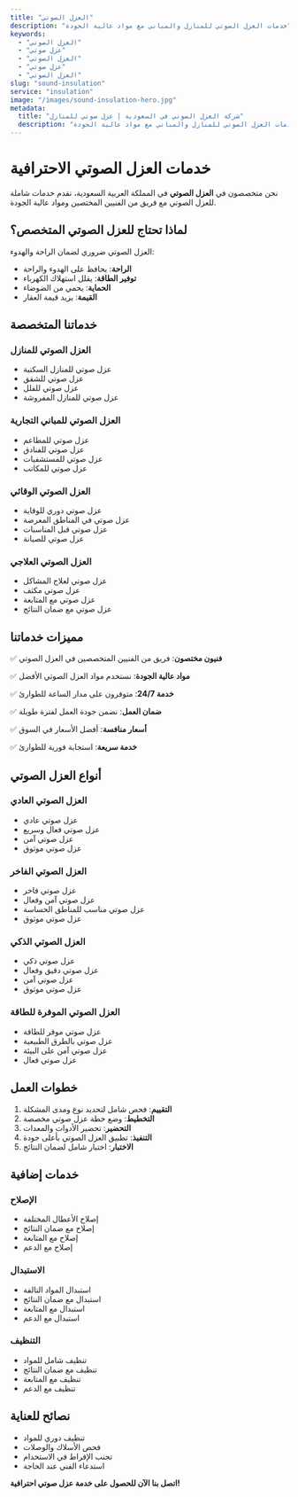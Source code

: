 ```yaml
---
title: "العزل الصوتي"
description: "خدمات العزل الصوتي للمنازل والمباني مع مواد عالية الجودة"
keywords:
  - "العزل الصوتي"
  - "عزل صوتي"
  - "العزل الصوتي"
  - "عزل صوتي"
  - "العزل الصوتي"
slug: "sound-insulation"
service: "insulation"
image: "/images/sound-insulation-hero.jpg"
metadata:
  title: "شركة العزل الصوتي في السعودية | عزل صوتي للمنازل"
  description: "أفضل شركة عزل صوتي في السعودية. خدمات العزل الصوتي للمنازل والمباني مع مواد عالية الجودة."
---
```


# خدمات العزل الصوتي الاحترافية

نحن متخصصون في **العزل الصوتي** في المملكة العربية السعودية، نقدم خدمات شاملة للعزل الصوتي مع فريق من الفنيين المختصين ومواد عالية الجودة.

## لماذا تحتاج للعزل الصوتي المتخصص؟

العزل الصوتي ضروري لضمان الراحة والهدوء:

- **الراحة**: يحافظ على الهدوء والراحة
- **توفير الطاقة**: يقلل استهلاك الكهرباء
- **الحماية**: يحمي من الضوضاء
- **القيمة**: يزيد قيمة العقار

## خدماتنا المتخصصة

### العزل الصوتي للمنازل
- عزل صوتي للمنازل السكنية
- عزل صوتي للشقق
- عزل صوتي للفلل
- عزل صوتي للمنازل المفروشة

### العزل الصوتي للمباني التجارية
- عزل صوتي للمطاعم
- عزل صوتي للفنادق
- عزل صوتي للمستشفيات
- عزل صوتي للمكاتب

### العزل الصوتي الوقائي
- عزل صوتي دوري للوقاية
- عزل صوتي في المناطق المعرضة
- عزل صوتي قبل المناسبات
- عزل صوتي للصيانة

### العزل الصوتي العلاجي
- عزل صوتي لعلاج المشاكل
- عزل صوتي مكثف
- عزل صوتي مع المتابعة
- عزل صوتي مع ضمان النتائج

## مميزات خدماتنا

✅ **فنيون مختصون**: فريق من الفنيين المتخصصين في العزل الصوتي

✅ **مواد عالية الجودة**: نستخدم مواد العزل الصوتي الأفضل

✅ **خدمة 24/7**: متوفرون على مدار الساعة للطوارئ

✅ **ضمان العمل**: نضمن جودة العمل لفترة طويلة

✅ **أسعار منافسة**: أفضل الأسعار في السوق

✅ **خدمة سريعة**: استجابة فورية للطوارئ

## أنواع العزل الصوتي

### العزل الصوتي العادي
- عزل صوتي عادي
- عزل صوتي فعال وسريع
- عزل صوتي آمن
- عزل صوتي موثوق

### العزل الصوتي الفاخر
- عزل صوتي فاخر
- عزل صوتي آمن وفعال
- عزل صوتي مناسب للمناطق الحساسة
- عزل صوتي موثوق

### العزل الصوتي الذكي
- عزل صوتي ذكي
- عزل صوتي دقيق وفعال
- عزل صوتي آمن
- عزل صوتي موثوق

### العزل الصوتي الموفرة للطاقة
- عزل صوتي موفر للطاقة
- عزل صوتي بالطرق الطبيعية
- عزل صوتي آمن على البيئة
- عزل صوتي فعال

## خطوات العمل

1. **التقييم**: فحص شامل لتحديد نوع ومدى المشكلة
2. **التخطيط**: وضع خطة عزل صوتي مخصصة
3. **التحضير**: تحضير الأدوات والمعدات
4. **التنفيذ**: تطبيق العزل الصوتي بأعلى جودة
5. **الاختبار**: اختبار شامل لضمان النتائج

## خدمات إضافية

### الإصلاح
- إصلاح الأعطال المختلفة
- إصلاح مع ضمان النتائج
- إصلاح مع المتابعة
- إصلاح مع الدعم

### الاستبدال
- استبدال المواد التالفة
- استبدال مع ضمان النتائج
- استبدال مع المتابعة
- استبدال مع الدعم

### التنظيف
- تنظيف شامل للمواد
- تنظيف مع ضمان النتائج
- تنظيف مع المتابعة
- تنظيف مع الدعم

## نصائح للعناية

- تنظيف دوري للمواد
- فحص الأسلاك والوصلات
- تجنب الإفراط في الاستخدام
- استدعاء الفني عند الحاجة

**اتصل بنا الآن للحصول على خدمة عزل صوتي احترافية!**
